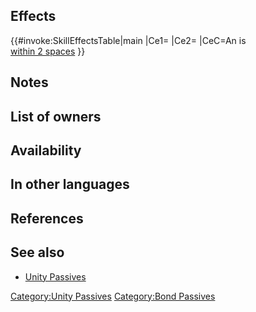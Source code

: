 {{Passive
|name=Atk/Spd Unity
|type=A
|exclusive=0
|canUseMove={{MoveList|All}}
|canUseWeapon={{WeaponList|All}}
|intID=2708
|sort=11203
|value=8
|timingID=1
|abilityID=212
|limit1ID=14
|randomTimestamp=2021-09-17T07:00:00Z
|randomMinLv=36
|properties=random_owner
|1name=Atk/Spd Unity
|alt1name=Atk Spd Unity
|1effect=If unit is within 2 spaces of an ally, grants Atk/Spd+5 to unit during combat, and also, if unit is inflicted with any Atk/Spd penalty, grants bonus to unit's Atk/Spd during combat = current penalty on each of those stats × 2. (Example: if unit has -7 penalty to Atk, grants Atk+14, for a net bonus of Atk+12.) Calculates each stat bonus independently.
|1tagid=SID_攻撃速さの連帯4
|1required=Atk/Spd Bond 3
|1cost=300
}}
==Effects==
{{#invoke:SkillEffectsTable|main
|Ce1={{Eft|Temporary buffs|Atk/Spd|5}}
|Ce2={{Eft|Temporary buffs|Atk/Spd|2 x {{SEt|penalties}} on<br>each of {{Tgt|Unit}}'s stats}}
|CeC=An {{Tgt|Ally}} is<br>[[within 2 spaces]]
}}
==Notes==
{{TemporaryBufffromPenalty|source=the unit|ptySource=the unit}}
==List of owners==
{{Skill Hero List}}
{{NoInheritHeroes}}
==Availability==
{{PassiveFocusList}}
{{PassiveDistributionList}}
{{PassiveCombatManualList}}
==In other languages==
{{OtherLanguages
|english=Atk/Spd Unity
|japanese=攻撃速さの連帯
|german=Agr./Ges.-Bündnis
|spanishEU=Alianza Ata/Vel
|spanishLA=Alianza Atq./Vel.
|french=Unité Atq/Vit
|italian=Coesione Att/Vel
|chineseTW=攻擊速度的連帶
|portuguese=Aliança Atq./Vel.
}}
==References==
<references/>
==See also==
{{See also skills|cond=Description LIKE '%Example: if unit has -%penalty to%, grants%, for a net bonus of%' AND Exclusive='1'}}
* [[Skill families/A Passives#Unity|Unity Passives]]
{{Passives Navbox|A}}
[[Category:Unity Passives]]
[[Category:Bond Passives]]